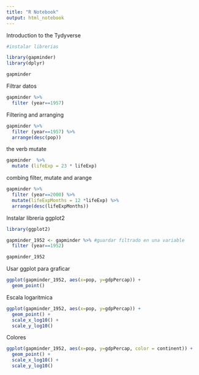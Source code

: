 ```yaml
---
title: "R Notebook"
output: html_notebook
---
```


Introduction to the Tydyverse

```r
#instalar librerias

library(gapminder)
library(dplyr)

gapminder

```

Filtrar datos

```r

gapminder %>% 
  filter (year==1957)

```

Filtering   and arranging

```r

gapminder %>% 
  filter (year==1957) %>%
  arrange(desc(pop))

```

the verb mutate

```r
gapminder  %>% 
  mutate (lifeExp = 23 * lifeExp)

```

combing filter, mutate and arange

```r

gapminder %>% 
  filter (year==2000) %>%
  mutate(lifeExpMonths = 12 *lifeExp) %>%
  arrange(desc(lifeExpMonths))

```

Instalar libreria ggplot2

```r
library(ggplot2)

gapminder_1952 <- gapminder %>% #guardar filtrado en una variable
  filter (year==1952)

gapminder_1952

```

Usar ggplot para graficar

```r

ggplot(gapminder_1952, aes(x=pop, y=gdpPercap)) + 
  geom_point()

```
Escala logaritmica

```r

ggplot(gapminder_1952, aes(x=pop, y=gdpPercap)) + 
  geom_point() +
  scale_x_log10() +
  scale_y_log10()

```
Colores

```r

ggplot(gapminder_1952, aes(x=pop, y=gdpPercap, color = continent)) + 
  geom_point() +
  scale_x_log10() +
  scale_y_log10()

```





